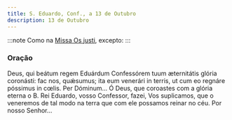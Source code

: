 ```yaml
---
title: S. Eduardo, Conf., a 13 de Outubro
description: 13 de Outubro
---
```


:::note
Como na [Missa Os justi](/missal/comum/14confessoresnaopontifices1), excepto:
:::

### Oração

<div class="side-by-side not-content">
  <span>
    Deus, qui beátum regem Eduárdum Confessórem tuum æternitátis glória coronásti: fac nos,
    quǽsumus; ita eum venerári in terris, ut cum eo regnáre póssimus in cœlis. Per Dóminum...
  </span>
  <span>
    Ó Deus, que coroastes com a glória eterna o B. Rei Eduardo, vosso Confessor, fazei, Vos
    suplicamos, que o veneremos de tal modo na terra que com ele possamos reinar no céu. Por nosso
    Senhor...
  </span>
</div>
